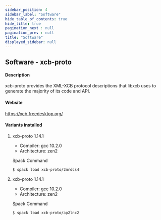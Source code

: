 ```yaml
---
sidebar_position: 4
sidebar_label: "Software"
hide_table_of_contents: true
hide_title: true
pagination_next : null
pagination_prev : null
title: "Software"
displayed_sidebar: null
---
```


## Software - xcb-proto


#### Description
xcb-proto provides the XML-XCB protocol descriptions that libxcb uses to generate the majority of its code and API.

#### Website
https://xcb.freedesktop.org/

#### Variants installed

1. xcb-proto 1.14.1

    - Compiler: gcc 10.2.0
    - Architecture: zen2

    Spack Command
    ```bash
    $ spack load xcb-proto/2mrdcs4
    ```

2. xcb-proto 1.14.1

    - Compiler: gcc 10.2.0
    - Architecture: zen2

    Spack Command
    ```bash
    $ spack load xcb-proto/ap2lnc2
    ```
